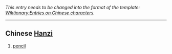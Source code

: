 ''This entry needs to be changed into the format of the template: [[Wiktionary:Entries on Chinese characters]].''
----

== Chinese [[Hanzi]] ==
# [[pencil]]